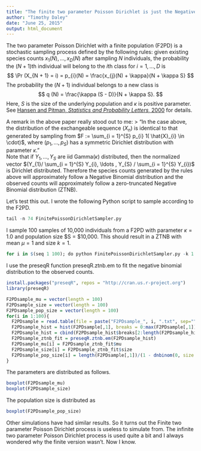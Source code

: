 ```yaml
---
title: "The finite two parameter Poisson Dirichlet is just the Negative Binomial"
author: "Timothy Daley"
date: "June 25, 2015"
output: html_document
---
```


The two parameter Poisson Dirichlet with a finite population (F2PD) is a stochastic sampling process defined by the following rules: given existing species counts $x_{1} (N), \ldots, x_{D} (N)$ after sampling $N$ individuals, the probability the $(N + 1)$th individual will belong to the $i$th class for $i = 1, \ldots, D$ is 
$$
\Pr (X_{N + 1} = i) = p_{i}(N) = \frac{x_{j}(N) + \kappa}{N + \kappa S}
$$
The probability the $(N + 1)$ individual belongs to a new class is 
$$
q (N) = \frac{\kappa (S - D)}{N + \kappa S}.
$$
Here, $S$ is the size of the underlying population and $\kappa$ is positive parameter.  See [Hansen and Pitman, *Statistics and Probability Letters*, 2000](http://digitalassets.lib.berkeley.edu/sdtr/ucb/text/520.pdf) for details.  

A remark in the above paper really stood out to me: 
> "In the case above, the distribution of the exchangeable sequence $(X_{n})$ is identical to that generated by sampling from $F := \sum_{i = 1}^{S} p_{i} 1( \hat{X}_{i} \in \cdot)$, where $(p_{1}, \ldots, p_{S})$ has a symmetric Dirichlet distribution with parameter $\kappa$."  
Note that if $Y_{1}, \ldots, Y_{S}$ are iid Gamma$(\kappa)$ distributed, then the normalized vector $(Y_{1}/ \sum_{i = 1}^{S} Y_{i}, \ldots , Y_{S} / \sum_{i = 1}^{S} Y_{i})$ is Dirichlet distributed.  Therefore the species counts generated by the rules above will approximately follow a Negative Binomial distribution and the observed counts will approximately follow a zero-truncated Negative Binomial distribution (ZTNB).

Let's test this out.  I wrote the following Python script to sample according to the F2PD.
```r
tail -n 74 FinitePoissonDirichletSampler.py
```

I sample 100 samples of 10,000 individuals from a F2PD with parameter $\kappa = 1.0$ and population size $S = $10,000.  This should result in a ZTNB with mean $\mu = 1$ and size $k = 1$.   
```r
for i in $(seq 1 100); do python FinitePoissonDirichletSampler.py -k 1.0 -m 10000 -n 10000 -o F2PDsample_${i}.txt; done
```
I use the preseqR function preseqR.ztnb.em to fit the negative binomial distribution to the observed counts.
```r
install.packages("preseqR", repos = "http://cran.us.r-project.org")
library(preseqR)
```
```r
F2PDsample_mu = vector(length = 100)
F2PDsample_size = vector(length = 100)
F2PDsample_pop_size = vector(length = 100)
for(i in 1:100){
  F2PDsample = read.table(file = paste("F2PDsample_", i, ".txt", sep=""))
  F2PDsample_hist = hist(F2PDsample[,1], breaks = 0:max(F2PDsample[,1]), plot=FALSE)
  F2PDsample_hist = cbind(F2PDsample_hist$breaks[2:length(F2PDsample_hist$breaks)], F2PDsample_hist$counts)
  F2PDsample_ztnb_fit = preseqR.ztnb.em(F2PDsample_hist)
  F2PDsample_mu[i] = F2PDsample_ztnb_fit$mu
  F2PDsample_size[i] = F2PDsample_ztnb_fit$size
  F2PDsample_pop_size[i] = length(F2PDsample[,1])/(1 - dnbinom(0, size = F2PDsample_ztnb_fit$size, mu = F2PDsample_ztnb_fit$mu))
}
```

The parameters are distributed as follows.
```r
boxplot(F2PDsample_mu)
boxplot(F2PDsample_size)
```
The population size is distributed as
```r
boxplot(F2PDsample_pop_size)
```

Other simulations have had similar results. So it turns out the Finite two parameter Poisson Dirichlet process is useless to simulate from.  The infinite two parameter Poisson Dirichlet process is used quite a bit and I always wondered why the finite version wasn't.  Now I know. 